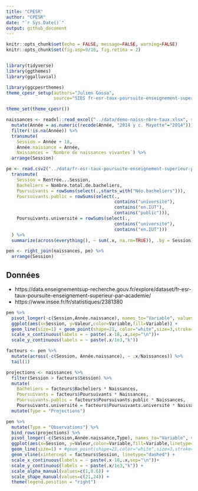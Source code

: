 ```yaml
---
title: "CPESR"
author: "CPESR"
date: "`r Sys.Date()`"
output: github_document
---
```


```r
knitr::opts_chunk$set(echo = FALSE, message=FALSE, warning=FALSE)
knitr::opts_chunk$set(fig.asp=9/16, fig.retina = 2)


library(tidyverse)
library(ggthemes)
library(ggalluvial)

library(ggcpesrthemes)
theme_cpesr_setup(authors="Julien Gossa",
                  source="SIES fr-esr-taux-poursuite-enseignement-superieur-par-academie")

theme_set(theme_cpesr())

naissances <- readxl::read_excel("../data/demo-naiss-nbre-taux.xlsx", skip = 2) %>%
  mutate(Année = as.numeric(recode(Année, "2014 y c. Mayotte"="2014"))) %>%
  filter(!is.na(Année)) %>%
  transmute(
    Session = Année + 18,
    Année.naissance = Année, 
    Naissances = `Nombre de naissances vivantes`) %>%
  arrange(Session)

pe <- read.csv2("../data/fr-esr-taux-poursuite-enseignement-superieur-par-academie.csv", dec='.') %>% 
  transmute(
    Session = Rentrée...Session,
    Bacheliers = Nombre.total.de.bacheliers,
    Poursuivants = rowSums(select(.,starts_with("Néo.bacheliers"))),
    Poursuivants.public = rowSums(select(.,
                                         contains("université"),
                                         contains("en.IUT"),
                                         contains("public"))),
    Poursuivants.université = rowSums(select(.,
                                         contains("université"),
                                         contains("en.IUT")))
  ) %>%
  summarize(across(everything(), ~ sum(.x, na.rm=TRUE)), .by = Session) 

pen <- right_join(naissances, pe) %>%
  arrange(Session)

```

## Données 

- https://data.enseignementsup-recherche.gouv.fr/explore/dataset/fr-esr-taux-poursuite-enseignement-superieur-par-academie/
- https://www.insee.fr/fr/statistiques/2381380

```r
pen %>%
  pivot_longer(-c(Session,Année.naissance), names_to="Variable", values_to="Valeur") %>%
  ggplot(aes(x=Session, y=Valeur,color=Variable,fill=Variable)) + 
  geom_line(size=1) + geom_point(shape=21, color="white",size=3,stroke=1) + 
  scale_x_continuous(labels = ~ paste(.x-18,.x,sep="\n"))+
  scale_y_continuous(labels = ~ paste(.x/1e3,"k")) 
```
```r
facteurs <- pen %>%
  mutate(across(-c(Session, Année.naissance), ~ .x/Naissances)) %>%
  tail(1) 

projections <- naissances %>%
  filter(Session > facteurs$Session) %>%
  mutate(
    Bacheliers = facteurs$Bacheliers * Naissances,
    Poursuivants = facteurs$Poursuivants * Naissances,
    Poursuivants.public = facteurs$Poursuivants.public * Naissances,
    Poursuivants.université = facteurs$Poursuivants.université * Naissances) %>%
  mutate(Type = "Projections")

pen %>%
  mutate(Type = "Observations") %>%
  bind_rows(projections) %>%
  pivot_longer(-c(Session,Année.naissance,Type), names_to="Variable", values_to="Valeur") %>%
  ggplot(aes(x=Session, y=Valeur,color=Variable,fill=Variable,linetype=Type)) + 
  geom_line(size=1) + #geom_point(shape=21,color="white",size=3,stroke=1) + 
  geom_vline(xintercept = facteurs$Session, linetype="dashed") +
  scale_x_continuous(labels = ~ paste(.x-18,.x,sep="\n"))+
  scale_y_continuous(labels = ~ paste(.x/1e3,"k")) +
  scale_alpha_manual(values=c(1,0.6)) +
  scale_shape_manual(values=c(21,24)) +
  theme(legend.position = "right")
```
